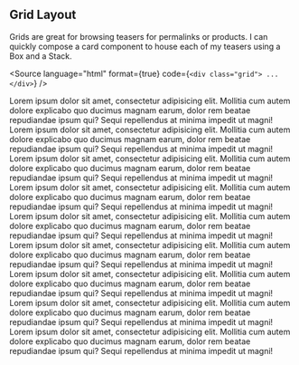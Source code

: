
<Meta title="Layout/Grid" />

## Grid Layout

Grids are great for browsing teasers for permalinks or products. I can quickly compose a card component to house each of my teasers using a Box and a Stack.

<Source
    language="html"
    format={true}
    code={`
        <div class="grid">
            ...
        </div>
    `}
/>

<div class="grid">
    <div>
        Lorem ipsum dolor sit amet, consectetur adipisicing elit. Mollitia cum autem dolore
        explicabo quo ducimus magnam earum, dolor rem beatae repudiandae ipsum qui? Sequi
        repellendus at minima impedit ut magni!
    </div>
    <div>
        Lorem ipsum dolor sit amet, consectetur adipisicing elit. Mollitia cum autem dolore
        explicabo quo ducimus magnam earum, dolor rem beatae repudiandae ipsum qui? Sequi
        repellendus at minima impedit ut magni!
    </div>
    <div>
        Lorem ipsum dolor sit amet, consectetur adipisicing elit. Mollitia cum autem dolore
        explicabo quo ducimus magnam earum, dolor rem beatae repudiandae ipsum qui? Sequi
        repellendus at minima impedit ut magni!
    </div>
    <div>
        Lorem ipsum dolor sit amet, consectetur adipisicing elit. Mollitia cum autem dolore
        explicabo quo ducimus magnam earum, dolor rem beatae repudiandae ipsum qui? Sequi
        repellendus at minima impedit ut magni!
    </div>
    <div>
        Lorem ipsum dolor sit amet, consectetur adipisicing elit. Mollitia cum autem dolore
        explicabo quo ducimus magnam earum, dolor rem beatae repudiandae ipsum qui? Sequi
        repellendus at minima impedit ut magni!
    </div>
    <div>
        Lorem ipsum dolor sit amet, consectetur adipisicing elit. Mollitia cum autem dolore
        explicabo quo ducimus magnam earum, dolor rem beatae repudiandae ipsum qui? Sequi
        repellendus at minima impedit ut magni!
    </div>
    <div>
        Lorem ipsum dolor sit amet, consectetur adipisicing elit. Mollitia cum autem dolore
        explicabo quo ducimus magnam earum, dolor rem beatae repudiandae ipsum qui? Sequi
        repellendus at minima impedit ut magni!
    </div>
    <div>
        Lorem ipsum dolor sit amet, consectetur adipisicing elit. Mollitia cum autem dolore
        explicabo quo ducimus magnam earum, dolor rem beatae repudiandae ipsum qui? Sequi
        repellendus at minima impedit ut magni!
    </div>
    <div>
        Lorem ipsum dolor sit amet, consectetur adipisicing elit. Mollitia cum autem dolore
        explicabo quo ducimus magnam earum, dolor rem beatae repudiandae ipsum qui? Sequi
        repellendus at minima impedit ut magni!
    </div>
</div>
